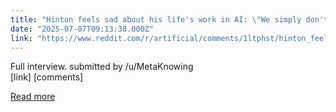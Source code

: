 ```yaml
---
title: "Hinton feels sad about his life's work in AI: \"We simply don't know whether we can make them NOT want to take over. It might be hopeless ... If you want to know what life's like when you are not the apex intelligence, ask a chicken.\""
date: "2025-07-07T09:13:38.000Z"
link: "https://www.reddit.com/r/artificial/comments/1ltphst/hinton_feels_sad_about_his_lifes_work_in_ai_we/"
---
```


Full interview.
    submitted by    /u/MetaKnowing  
 [link]   [comments]

[Read more](https://www.reddit.com/r/artificial/comments/1ltphst/hinton_feels_sad_about_his_lifes_work_in_ai_we/)
